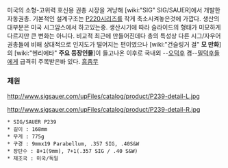 미국의 소형-고위력 호신용 권총 시장을 겨냥해 [wiki:"SIG" SIG/SAUER]에서 개발한 자동권총.
기본적인 설계구조는 [[P220]]시리즈를 작게 축소시켜놓은것에 가깝다. 생산의 대부분은 미국 시그암스에서 하고있는중.
생산시기에 따라 슬라이드의 형태가 미묘하게 다르지만 큰 변화는 아니다. 
비교적 최근에 만들어진데다 총의 특성상 다른 시그/자우어 권총들에 비해 상대적으로 인지도가 떨어지는 편이였으나 [wiki:"건슬링거 걸" '''모 만화''']의 [wiki:"헨리에타" '''주요 등장인물''']이 들고나온 이후로 국내외 --[[오덕후]] 겸--[[밀덕후]]들에게 급격히 주목받은바 있다. [[흠좀무]]


=== 제원 === 

http://www.sigsauer.com/upFiles/catalog/product/P239-detail-L.jpg

http://www.sigsauer.com/upFiles/catalog/product/P239-detail-R.jpg


 * SIG/SAUER P239
 * 길이 : 168mm 
 * 무게 : 775g
 * 구경 : 9mmx19 Parabellum, .357 SIG, .40S&W
 * 장탄수 : 8+1(9mm), 7+1(.357 SIG / .40 S&W)
 * 제조국 : 미국/독일
